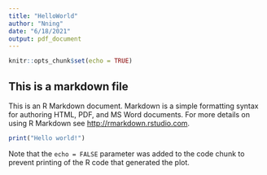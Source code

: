 ```yaml
---
title: "HelloWorld"
author: "Nning"
date: "6/18/2021"
output: pdf_document
---
```


```r
knitr::opts_chunk$set(echo = TRUE)
```

## This is a markdown file

This is an R Markdown document. Markdown is a simple formatting syntax for authoring HTML, PDF, and MS Word documents. For more details on using R Markdown see <http://rmarkdown.rstudio.com>.


```r
print("Hello world!")
```

Note that the `echo = FALSE` parameter was added to the code chunk to prevent printing of the R code that generated the plot.

